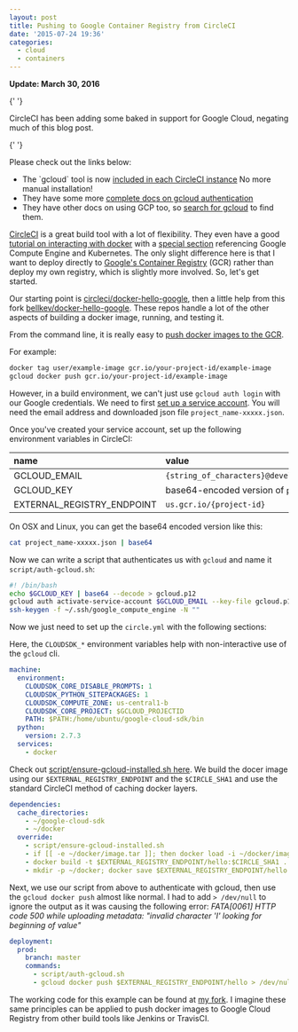 ```yaml
---
layout: post
title: Pushing to Google Container Registry from CircleCI
date: '2015-07-24 19:36'
categories:
  - cloud
  - containers
---
```


<div class="alert alert-success" role="alert">
   <strong>Update: March 30, 2016</strong>

{' '}

<p>
  CircleCI has been adding some baked in support for Google Cloud, negating much of this blog post.
</p>

{' '}

<p>Please check out the links below:</p>

   <ul>
      <li>
         The `gcloud` tool is now <a href="https://circleci.com/docs/environment">included in each CircleCI instance</a> No more manual installation!
      </li>
      <li>
         They have some more <a href="https://circleci.com/docs/google-auth">complete docs on gcloud authentication</a>
      </li>
      <li>
         They have other docs on using GCP too, so <a href="https://circleci.com/docs/search">search for gcloud</a> to find them.
      </li>
   </ul>
</div>

[CircleCI](https://circleci.com) is a great build tool with a lot of flexibility. They even have a good [tutorial on interacting with docker](https://circleci.com/docs/docker) with a [special section](https://circleci.com/docs/docker#google-compute-engine-and-kubernetes) referencing Google Compute Engine and Kubernetes. The only slight difference here is that I want to deploy directly to [Google's Container Registry](https://cloud.google.com/container-registry/) (GCR) rather than deploy my own registry, which is slightly more involved. So, let's get started.

Our starting point is [circleci/docker-hello-google](https://github.com/circleci/docker-hello-google), then a little help from this fork [bellkev/docker-hello-google](https://github.com/bellkev/docker-hello-google). These repos handle a lot of the other aspects of building a docker image, running, and testing it.

From the command line, it is really easy to [push docker images to the GCR](https://cloud.google.com/container-registry/#pushing_to_the_registry).

For example:

```bash
docker tag user/example-image gcr.io/your-project-id/example-image
gcloud docker push gcr.io/your-project-id/example-image
```

However, in a build environment, we can't just use `gcloud auth login` with our Google credentials. We need to first [set up a service account](https://developers.google.com/identity/protocols/OAuth2ServiceAccount#creatinganaccount). You will need the email address and downloaded json file `project_name-xxxxx.json`.

Once you've created your service account, set up the following environment variables in CircleCI:

| name                       | value                                                  |
| :------------------------- | :----------------------------------------------------- |
| GCLOUD_EMAIL               | `{string_of_characters}@developer.gserviceaccount.com` |
| GCLOUD_KEY                 | base64-encoded version of `project_name-xxxxx.json`    |
| EXTERNAL_REGISTRY_ENDPOINT | `us.gcr.io/{project-id}`                               |

On OSX and Linux, you can get the base64 encoded version like this:

```bash
cat project_name-xxxxx.json | base64
```

Now we can write a script that authenticates us with `gcloud` and name it `script/auth-gcloud.sh`:

```bash
#! /bin/bash
echo $GCLOUD_KEY | base64 --decode > gcloud.p12
gcloud auth activate-service-account $GCLOUD_EMAIL --key-file gcloud.p12
ssh-keygen -f ~/.ssh/google_compute_engine -N ""
```

Now we just need to set up the `circle.yml` with the following sections:

Here, the `CLOUDSDK_*` environment variables help with non-interactive use of the `gcloud` cli.

```yaml
machine:
  environment:
    CLOUDSDK_CORE_DISABLE_PROMPTS: 1
    CLOUDSDK_PYTHON_SITEPACKAGES: 1
    CLOUDSDK_COMPUTE_ZONE: us-central1-b
    CLOUDSDK_CORE_PROJECT: $GCLOUD_PROJECTID
    PATH: $PATH:/home/ubuntu/google-cloud-sdk/bin
  python:
    version: 2.7.3
  services:
    - docker
```

Check out [script/ensure-gcloud-installed.sh here](https://github.com/smerchek/docker-hello-google/blob/master/script/ensure-gcloud-installed.sh). We build the docer image using our `$EXTERNAL_REGISTRY_ENDPOINT` and the `$CIRCLE_SHA1` and use the standard CircleCI method of caching docker layers.

```yaml
dependencies:
  cache_directories:
    - ~/google-cloud-sdk
    - ~/docker
  override:
    - script/ensure-gcloud-installed.sh
    - if [[ -e ~/docker/image.tar ]]; then docker load -i ~/docker/image.tar; fi
    - docker build -t $EXTERNAL_REGISTRY_ENDPOINT/hello:$CIRCLE_SHA1 .
    - mkdir -p ~/docker; docker save $EXTERNAL_REGISTRY_ENDPOINT/hello:$CIRCLE_SHA1 > ~/docker/image.tar
```

Next, we use our script from above to authenticate with gcloud, then use the `gcloud docker push` almost like normal. I had to add `> /dev/null` to ignore the output as it was causing the following error: _FATA[0061] HTTP code 500 while uploading metadata: "invalid character 'I' looking for beginning of value"_

```yaml
deployment:
  prod:
    branch: master
    commands:
      - script/auth-gcloud.sh
      - gcloud docker push $EXTERNAL_REGISTRY_ENDPOINT/hello > /dev/null
```

The working code for this example can be found at [my fork](https://github.com/smerchek/docker-hello-google). I imagine these same principles can be applied to push docker images to Google Cloud Registry from other build tools like Jenkins or TravisCI.
